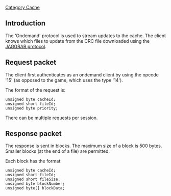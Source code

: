 [[Category Cache]]

== Introduction ==

The 'Ondemand' protocol is used to stream updates to the cache. The client knows which files to update from the CRC file downloaded using the [[Category JAGGRAB Protocol|JAGGRAB protocol]].

== Request packet ==

The client first authenticates as an ondemand client by using the opcode '15' (as opposed to the game, which uses the type '14').

The format of the request is:

 unsigned byte cacheId;
 unsigned short fileId;
 unsigned byte priority;

There can be multiple requests per session.

== Response packet ==

The response is sent in blocks. The maximum size of a block is 500 bytes. Smaller blocks (at the end of a file) are permitted.

Each block has the format:

 unsigned byte cacheId;
 unsigned short fileId;
 unsigned short fileSize;
 unsigned byte blockNumber;
 unsigned byte[] blockData;